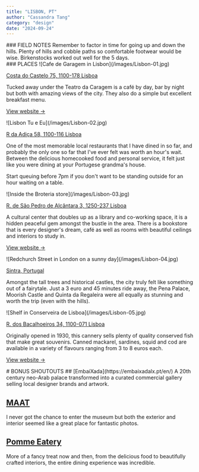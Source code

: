 ```yaml
---
title: "LISBON, PT"
author: "Cassandra Tang"
category: "design"
date: "2024-09-24"
---
```


<CityInfo
  firstTitle="Weather"
  firstDescription="Mix of rain and sun, mostly warm, 15-25°C"
  secondTitle="Weather"
  secondDescription="09-2024, 5 days"
/>

<ContentContainer>

<Section>
### FIELD NOTES
Remember to factor in time for going up and down the hills. Plenty of hills and cobble 
paths so comfortable footwear would be wise. Birkenstocks worked out well for the 5 days.
</Section>

<Section>
### PLACES

<ImageWithText>
![Cafe de Garagem in Lisbon](/images/Lisbon-01.jpg)
 <IconWithText
        icon="heroicons:beaker"
        text="Cafe de Garagem, Alfama"
        iconSize={16}
        textSize="14px"
        color="#AB8011"
      />

[Costa do Castelo 75, 1100-178 Lisboa](https://g.co/kgs/cXcww63)

</ImageWithText>

Tucked away under the Teatro da Caragem is a café by day, bar by night but both with 
amazing views of the city. They also do a simple but excellent breakfast menu.

[View website →](https://teatrodagaragem.com/en/cafe-da-garagem/)

</Section>

<Section>
<ImageWithText>
![Lisbon Tu e Eu](/images/Lisbon-02.jpg)
 <IconWithText
        icon="heroicons:star"
        text="Lisbon Tu e Eu, Alfama"
        iconSize={16}
        textSize="14px"
        color="#AB8011"
      />

[R da Adiça 58, 1100-116 Lisboa](https://g.co/kgs/EUAPyAd)

</ImageWithText>

One of the most memorable local restaurants that I have dined in so far, and probably
the only one so far that I've ever felt was worth an hour's wait. Between the delicious 
homecooked food and personal service, it felt just like you were dining at your 
Portugese grandma's house. 

Start queuing before 7pm if you don't want to be standing outside for an hour waiting
on a table.


</Section>

<Section>
<ImageWithText>
![Inside the Broteria store](/images/Lisbon-03.jpg)
 <IconWithText
        icon="heroicons:camera"
        text="Brotéria, Bairro Alto"
        iconSize={16}
        textSize="14px"
        color="#AB8011"
      />

[R. de São Pedro de Alcântara 3, 1250-237 Lisboa](https://g.co/kgs/GZjyUv3)

</ImageWithText>

A cultural center that doubles up as a library and co-working space, it is a hidden
peaceful gem amongst the bustle in the area. There is a bookstore that is every 
designer's dream, café as well as rooms with beautiful ceilings and 
interiors to study in. 

[View website →](https://www.broteria.org/pt/home)

</Section>

<Section>
<ImageWithText>
![Redchurch Street in London on a sunny day](/images/Lisbon-04.jpg)
 <IconWithText
        icon="heroicons:camera"
        text="Sintra, Portugal"
        iconSize={16}
        textSize="14px"
        color="#AB8011"
      />

[Sintra, Portugal](https://maps.app.goo.gl/bc1XbQYtNhjNtoyC7)

</ImageWithText>

Amongst the tall trees and historical castles, the city truly felt like something out 
of a fairytale. Just a 3 euro and 45 minutes ride away, the Pena Palace, Moorish Castle and Quinta da Regaleira were all
equally as stunning and worth the trip (even with the hills).

</Section>

<Section>
<ImageWithText>
![Shelf in Conserveira de Lisboa](/images/Lisbon-05.jpg)
 <IconWithText
        icon="heroicons:shopping-bag"
        text="Conserveira de Lisboa, Baixa"
        iconSize={16}
        textSize="14px"
        color="#AB8011"
      />

[R. dos Bacalhoeiros 34, 1100-071 Lisboa](https://g.co/kgs/8j21Zno)

</ImageWithText>

Originally opened in 1930, this cannery sells plenty of quality conserved fish that
make great souvenirs. Canned mackarel, sardines, squid and cod are available in a variety
of flavours ranging from 3 to 8 euros each.

[View website →](http://www.conserveiradelisboa.pt/)

</Section>

<Section>
<Card>
# BONUS SHOUTOUTS
  ## [EmbaiXada](https://embaixadalx.pt/en/) 
  A 20th century neo-Arab palace transformed into a curated commercial gallery selling
  local designer brands and artwork.

  ## [MAAT](https://www.maat.pt/pt/) 
  I never got the chance to enter the museum but both the exterior and interior seemed
  like a great place for fantastic photos.

  ## [Pomme Eatery](https://www.instagram.com/pomme_eatery/) 
  More of a fancy treat now and then, from the delicious food to beautifully crafted
  interiors, the entire dining experience was incredible. 
  </Card>
</Section>

</ContentContainer>
